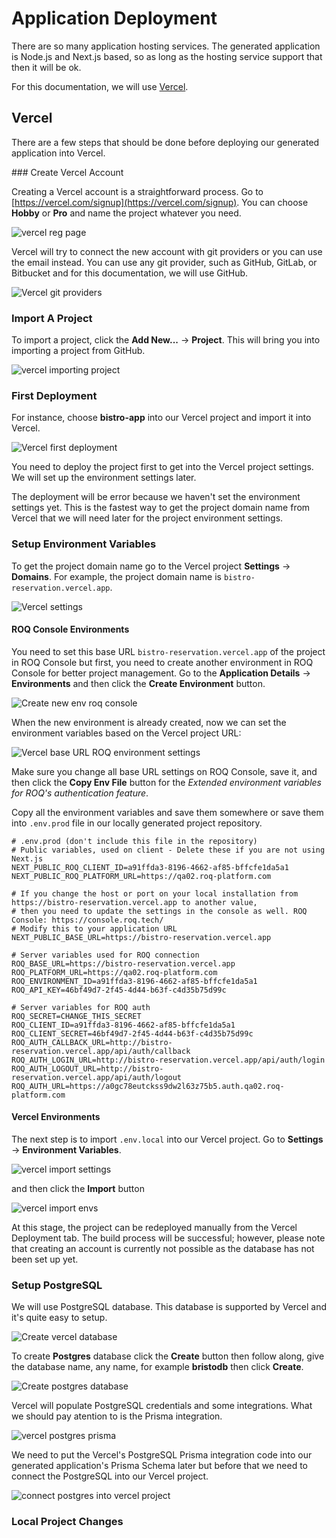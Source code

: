 
# Application Deployment

There are so many application hosting services. The generated application is Node.js and Next.js based, so as long as the hosting service support that then it will be ok. 

For this documentation, we will use [Vercel](https://vercel.com/). 

## Vercel

There are a few steps that should be done before deploying our generated application into Vercel.

<Steps>
### Create Vercel Account

Creating a Vercel account is a straightforward process. Go to [https://vercel.com/signup](https://vercel.com/signup). You can choose **Hobby** or **Pro** and name the project whatever you need.

![vercel reg page](/vercel-create-account.png)

Vercel will try to connect the new account with git providers or you can use the email instead. You can use any git provider, such as GitHub, GitLab, or Bitbucket and for this documentation, we will use GitHub.

![Vercel git providers](/vercel-git-provider.png)


### Import A Project

To import a project, click the **Add New...** → **Project**. This will bring you into importing a project from GitHub.

![vercel importing project](/vercel-import-project.png)

### First Deployment

For instance, choose **bistro-app** into our Vercel project and import it into Vercel.

![Vercel first deployment](/vercel-first-deploy.png)

You need to deploy the project first to get into the Vercel project settings. We will set up the environment settings later.

<Callout type="warning">
The deployment will be error because we haven't set the environment settings yet. This is the fastest way to get the project domain name from Vercel that we will need later for the project environment settings. 
</Callout>

### Setup Environment Variables

To get the project domain name go to the Vercel project **Settings** → **Domains**. For example, the project domain name is `bistro-reservation.vercel.app`.


![Vercel settings](/vercel-project-settings.png)

#### ROQ Console Environments

You need to set this base URL `bistro-reservation.vercel.app` of the project in ROQ Console but first, you need to create another environment in ROQ Console for better project management. Go to the **Application Details** → **Environments** and then click the **Create Environment** button.

![Create new env roq console](/vercel-create-env-roq-console.png)

When the new environment is already created, now we can set the environment variables based on the Vercel project URL:

![Vercel base URL ROQ environment settings](/vercel-base-url-roq-env.png)

Make sure you change all base URL settings on ROQ Console, save it, and then click the **Copy Env File** button for the *Extended environment variables for ROQ's authentication feature*. 

Copy all the environment variables and save them somewhere or save them into `.env.prod` file in our locally generated project repository.

```dotenv
# .env.prod (don't include this file in the repository)
# Public variables, used on client - Delete these if you are not using Next.js
NEXT_PUBLIC_ROQ_CLIENT_ID=a91ffda3-8196-4662-af85-bffcfe1da5a1
NEXT_PUBLIC_ROQ_PLATFORM_URL=https://qa02.roq-platform.com

# If you change the host or port on your local installation from https://bistro-reservation.vercel.app to another value,
# then you need to update the settings in the console as well. ROQ Console: https://console.roq.tech/
# Modify this to your application URL
NEXT_PUBLIC_BASE_URL=https://bistro-reservation.vercel.app

# Server variables used for ROQ connection
ROQ_BASE_URL=https://bistro-reservation.vercel.app
ROQ_PLATFORM_URL=https://qa02.roq-platform.com
ROQ_ENVIRONMENT_ID=a91ffda3-8196-4662-af85-bffcfe1da5a1
ROQ_API_KEY=46bf49d7-2f45-4d44-b63f-c4d35b75d99c

# Server variables for ROQ auth
ROQ_SECRET=CHANGE_THIS_SECRET
ROQ_CLIENT_ID=a91ffda3-8196-4662-af85-bffcfe1da5a1
ROQ_CLIENT_SECRET=46bf49d7-2f45-4d44-b63f-c4d35b75d99c
ROQ_AUTH_CALLBACK_URL=http://bistro-reservation.vercel.app/api/auth/callback
ROQ_AUTH_LOGIN_URL=http://bistro-reservation.vercel.app/api/auth/login
ROQ_AUTH_LOGOUT_URL=http://bistro-reservation.vercel.app/api/auth/logout
ROQ_AUTH_URL=https://a0gc78eutckss9dw2l63z75b5.auth.qa02.roq-platform.com
```
#### Vercel Environments

The next step is to import `.env.local` into our Vercel project. Go to **Settings** → **Environment Variables**. 

![vercel import settings](/vercel-import-env.png)

and then click the **Import** button

![vercel import envs](/vercel-import-env-2.png)

<Callout type="info">
At this stage, the project can be redeployed manually from the Vercel Deployment tab. The build process will be successful; however, please note that creating an account is currently not possible as the database has not been set up yet.
</Callout>

### Setup PostgreSQL

We will use PostgreSQL database. This database is supported by Vercel and it's quite easy to setup.

![Create vercel database](/vercel-create-database.png)

To create **Postgres** database click the **Create** button then follow along, give the database name, any name, for example **bristodb** then click **Create**.

![Create postgres database](/vercel-create-database-postgres.png)

Vercel will populate PostgreSQL credentials and some integrations. What we should pay atention to is the Prisma integration.

![vercel postgres prisma](/vercel-postgres-prisma.png)

We need  to put the Vercel's PostgreSQL Prisma integration code into our generated application's Prisma Schema later but before that we need to connect the PostgreSQL into our Vercel project.


![connect postgres into vercel project](/vercel-connect-db-project.png)



### Local Project Changes



</Steps>

